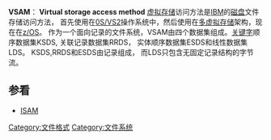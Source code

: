 {{unreferenced|time=2010-04-07T03:47:06+00:00}}
'''VSAM'''： '''Virtual storage access method''' [[虚拟存储|虚拟存储]]访问方法是[[IBM|IBM]]的[[磁盘|磁盘]]文件存储访问方法， 首先使用在[[0S/360|0S/VS2]]操作系统中，然后使用在[[多虚拟存储|多虚拟存储]]架构，现在在[[z/OS|z/OS]]。 作为一个面向记录的文件系统，VSAM由四个数据集组成。[[关键字|关键字]]顺序数据集KSDS, 关联记录数据集RRDS， 实体顺序数据集ESDS和线性数据集LDS。 KSDS,RRDS和ESDS由记录组成， 而LDS只包含无固定记录结构的字节流。

== 参看 ==
* [[ISAM|ISAM]]

{{Compu-storage-stub}}

[[Category:文件格式|Category:文件格式]]
[[Category:文件系统|Category:文件系统]]